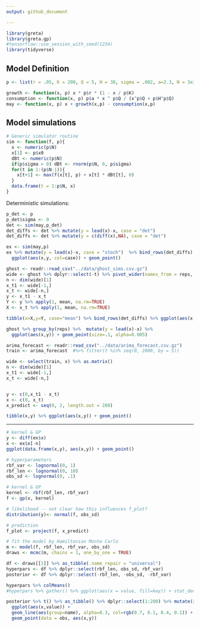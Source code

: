 ```yaml
---
output: github_document

---
```


```r
library(greta)
library(greta.gp)
#tensorflow::use_session_with_seed(1234)
library(tidyverse)

```



## Model Definition

  
```r
p <- list(r = .05, K = 200, Q = 5, H = 38, sigma = .002, a=2.3, N = 3e3, x0 = 6)
```


```r
growth <- function(x, p) x * p$r * (1 - x / p$K)
consumption <- function(x, p) p$a * x ^ p$Q / (x^p$Q + p$H^p$Q)
may <- function(x, p) x + growth(x,p) - consumption(x,p)
```

## Model simulations

```r
# Generic simulator routine
sim <- function(f, p){
  x <- numeric(p$N)
  x[1] <- p$x0
  dBt <- numeric(p$N)
  if(p$sigma > 0) dBt <- rnorm(p$N, 0, p$sigma)
  for(t in 1:(p$N-1)){
    x[t+1] <- max(f(x[t], p) + x[t] * dBt[t], 0)
  }
  data.frame(t = 1:p$N, x)
}
```


Deterministic simulations: 

```r
p_det <- p
p_det$sigma <- 0
det <- sim(may,p_det) 
det_diffs <- det %>% mutate(y = lead(x)-x, case = "det")
det_diffs <- det %>% mutate(y = c(diff(x),NA), case = "det")

ex <- sim(may,p) 
ex %>% mutate(y = lead(x)-x, case = "stoch")  %>% bind_rows(det_diffs) %>%
  ggplot(aes(x,y, col=case)) + geom_point()
```

```r
ghost <- readr::read_csv("../data/ghost_sims.csv.gz")
wide <- ghost %>% dplyr::select(-t) %>% pivot_wider(names_from = reps, values_from = x) 
n <- dim(wide)[1]
x_t1 <- wide[-1,]
x_t <- wide[-n,] 
y <- x_t1 - x_t
Y <- y %>% apply(1, mean, na.rm=TRUE)
X <- x_t %>% apply(1, mean, na.rm=TRUE)

tibble(x=X,y=Y, case="mean") %>% bind_rows(det_diffs) %>% ggplot(aes(x,y, col=case)) + geom_point()

ghost %>% group_by(reps) %>%  mutate(y = lead(x)-x) %>% 
  ggplot(aes(x,y)) + geom_point(size=.1, alpha=0.005)
```


```r
arima_forecast <- readr::read_csv("../data/arima_forecast.csv.gz")
train <- arima_forecast  #%>% filter(t %in% seq(0, 2000, by = 5))

wide <- select(train, x) %>% as.matrix() 
n <- dim(wide)[1]
x_t1 <- wide[-1,]
x_t <- wide[-n,] 


y <- c(0,x_t1 - x_t)
x <- c(0, x_t)
x_predict <- seq(0, 2, length.out = 200)

tibble(x,y) %>% ggplot(aes(x,y)) + geom_point()
```

----


```r
# kernel & GP
y <- diff(ex$x)
x <- ex$x[-n]
ggplot(data.frame(x,y), aes(x,y)) + geom_point()

# hyperparameters
rbf_var <- lognormal(0, 1)
rbf_len <- lognormal(0, 10)
obs_sd <- lognormal(0, .1)

# kernel & GP
kernel <- rbf(rbf_len, rbf_var)
f <- gp(x, kernel)

# likelihood -- not clear how this influences f_plot?
distribution(y)<- normal(f, obs_sd)

# prediction
f_plot <- project(f, x_predict)
```


```r
# fit the model by Hamiltonian Monte Carlo
m <- model(f, rbf_len, rbf_var, obs_sd)
draws <- mcmc(m, chains = 1, one_by_one = TRUE)
```

```r
df <- draws[[1]] %>% as_tibble(.name_repair = "universal") 
hyperpars <- df %>% dplyr::select(rbf_len, obs_sd, rbf_var)  
posterior <- df %>% dplyr::select(-rbf_len, -obs_sd, -rbf_var)    

hyperpars %>% colMeans()
#hyperpars %>% gather() %>% ggplot(aes(x = value, fill=key)) + stat_density() + facet_wrap(~key)
```


```r
posterior %>% t() %>% as_tibble() %>% dplyr::select(1:200) %>% mutate(x = x_predict) %>% pivot_longer(-x)  %>%
  ggplot(aes(x,value)) + 
  geom_line(aes(group=name), alpha=0.3, col=rgb(0.7, 0.1, 0.4, 0.1)) +
  geom_point(data = obs, aes(x,y))
```

```r
```



